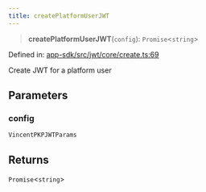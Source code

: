 ```yaml
---
title: createPlatformUserJWT
---
```


> **createPlatformUserJWT**(`config`): `Promise`\<`string`\>

Defined in: [app-sdk/src/jwt/core/create.ts:69](https://github.com/LIT-Protocol/Vincent/blob/59bbcc58961d006596c8c80671cc1200f69f2946/packages/libs/app-sdk/src/jwt/core/create.ts#L69)

Create JWT for a platform user

## Parameters

### config

`VincentPKPJWTParams`

## Returns

`Promise`\<`string`\>
